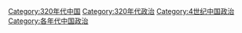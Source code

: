 [[Category:320年代中国|Category:320年代中国]]
[[Category:320年代政治|Category:320年代政治]]
[[Category:4世纪中国政治|Category:4世纪中国政治]]
[[Category:各年代中国政治|Category:各年代中国政治]]